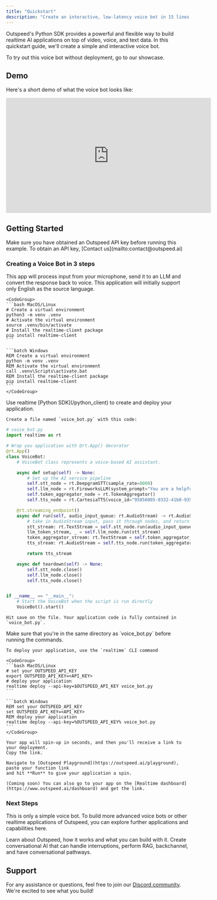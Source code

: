```yaml
---
title: "Quickstart"
description: "Create an interactive, low-latency voice bot in 15 lines of code."
---
```


Outspeed's Python SDK provides a powerful and flexible way to build realtime AI applications on top of video, voice, and text data.
In this quickstart guide, we'll create a simple and interactive voice bot.
    
<Card title="Checkout Demo" icon="link" href="/content/components/card-group">
To try out this voice bot without deployment, go to our showcase.
</Card>


## Demo

Here's a short demo of what the voice bot looks like:

<iframe
  width="560"
  height="315"
  src="https://www.youtube.com/embed/32HnQDZ3Jfk?si=E24k_zNrufSQ9RPk"
  title="YouTube video player"
  frameborder="0"
  allow="accelerometer; autoplay; clipboard-write; encrypted-media; gyroscope; picture-in-picture; web-share"
  referrerpolicy="strict-origin-when-cross-origin"
  allowfullscreen
></iframe>

## **Getting Started**

<Info>
  Make sure you have obtained an Outspeed API key before running this example. To
  obtain an API key, [Contact us](mailto:contact@outspeed.ai)
</Info>

### **Creating a Voice Bot in 3 steps**

This app will process input from your microphone, send it to an LLM and convert the response back to voice.
<Info>
  This application will initially support only English as the source language.
</Info>

<Steps>
  <Step title="Install python SDK">

    <CodeGroup>
    ```bash MacOS/Linux
    # Create a virtual environment
    python3 -m venv .venv
    # Activate the virtual environment
    source .venv/bin/activate
    # Install the realtime-client package
    pip install realtime-client
    ```

    ```batch Windows
    REM Create a virtual environment
    python -m venv .venv
    REM Activate the virtual environment
    call .venv\Scripts\activate.bat
    REM Install the realtime-client package
    pip install realtime-client
    ```
    </CodeGroup>

  </Step>
  <Step title="Create your realtime application">
    Use realtime [Python SDK](/python_client) to create and deploy your application.

    Create a file named `voice_bot.py` with this code:

```python
# voice_bot.py
import realtime as rt

# Wrap you application with @rt.App() decorator
@rt.App()
class VoiceBot:
    # VoiceBot class represents a voice-based AI assistant.

    async def setup(self) -> None:
        # Set up the AI service pipeline
        self.stt_node = rt.DeepgramSTT(sample_rate=8000)
        self.llm_node = rt.FireworksLLM(system_prompt="You are a helpful assistant.")
        self.token_aggregator_node = rt.TokenAggregator()
        self.tts_node = rt.CartesiaTTS(voice_id="95856005-0332-41b0-935f-352e296aa0df")

    @rt.streaming_endpoint()
    async def run(self, audio_input_queue: rt.AudioStream) -> rt.AudioStream:
        # take in AudioStream input, pass it through nodes, and return audio
        stt_stream: rt.TextStream = self.stt_node.run(audio_input_queue)
        llm_token_stream, _ = self.llm_node.run(stt_stream)
        token_aggregator_stream: rt.TextStream = self.token_aggregator_node.run(llm_token_stream)
        tts_stream: rt.AudioStream = self.tts_node.run(token_aggregator_stream)

        return tts_stream

    async def teardown(self) -> None:
        self.stt_node.close()
        self.llm_node.close()
        self.tts_node.close()


if __name__ == "__main__":
    # Start the VoiceBot when the script is run directly
    VoiceBot().start()

```
    Hit save on the file. Your application code is fully contained in `voice_bot.py`.

  </Step>
  <Step title="Deploy Application">
    <Info>
      Make sure that you're in the same directory as `voice_bot.py` before running the commands.
    </Info>

    To deploy your application, use the `realtime` CLI command

    <CodeGroup>
    ```bash MacOS/Linux
    # set your OUTSPEED_API_KEY
    export OUTSPEED_API_KEY=<API_KEY>
    # deploy your application
    realtime deploy --api-key=$OUTSPEED_API_KEY voice_bot.py
    ```

    ```batch Windows
    REM set your OUTSPEED_API_KEY
    set OUTSPEED_API_KEY=<API_KEY>
    REM deploy your application
    realtime deploy --api-key=%OUTSPEED_API_KEY% voice_bot.py
    ```
    </CodeGroup>

    Your app will spin-up in seconds, and then you'll receive a link to your deployment.
    Copy the link.

    Navigate to [Outspeed Playground](https://outspeed.ai/playground), paste your function link
    and hit **Run** to give your application a spin.

    (Coming soon) You can also go to your app on the [Realtime dashboard](https://www.outspeed.ai/dashboard) and get the link.

  </Step>
</Steps>

### Next Steps

This is only a simple voice bot. To build more advanced voice bots or other realtime applications of Outspeed,
you can explore further applications and capabilities here.

<CardGroup cols={2}>
  <Card
    title="About Outspeed"
    href="introduction"
    icon="image"
    color="#ea5a0c"
  >
  Learn about Outspeed, how it works and what you can build with it.
  </Card>
  <Card
    title="Conversational AI Guide"
    href="conversational_ai/introduction"
    icon="image"
    color="#ea5a0c"
  >
    Create conversational AI that can handle interruptions, perform RAG, backchannel, and have conversational pathways.
  </Card>
</CardGroup>


## Support

For any assistance or questions, feel free to join our [Discord community](https://discord.gg/cmfFw6SYvp). We're excited to see what you build!